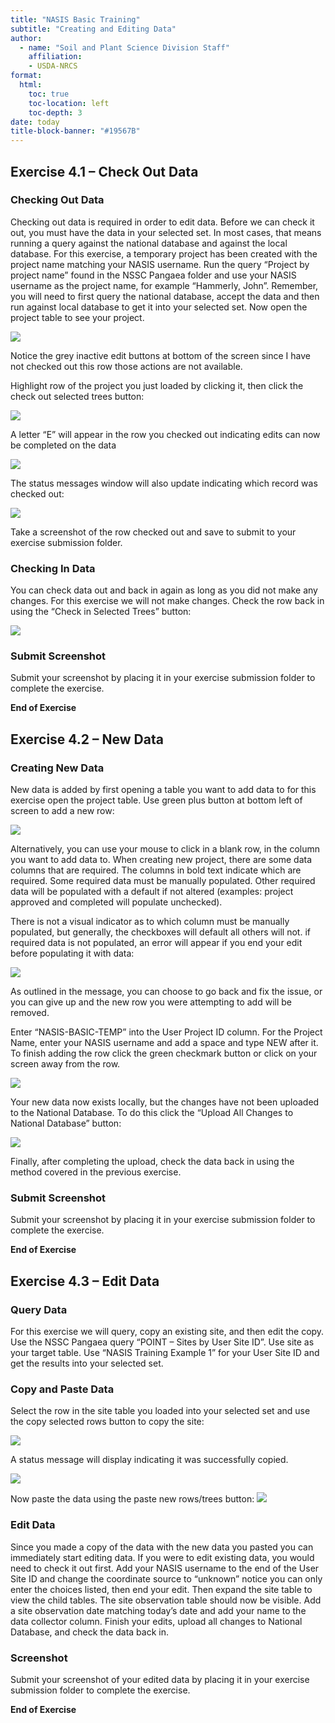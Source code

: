 ```yaml
---
title: "NASIS Basic Training"
subtitle: "Creating and Editing Data"
author:
  - name: "Soil and Plant Science Division Staff"
    affiliation:
    - USDA-NRCS
format:
  html:
    toc: true
    toc-location: left
    toc-depth: 3
date: today
title-block-banner: "#19567B"
---
```


## Exercise 4.1 – Check Out Data

### Checking Out Data

Checking out data is required in order to edit data. Before we can check it out, you must have the data in your selected set. In most cases, that means running a query against the national database and against the local database. For this exercise, a temporary project has been created with the project name matching your NASIS username. Run the query “Project by project name” found in the NSSC Pangaea folder and use your NASIS username as the project name, for example “Hammerly, John”. Remember, you will need to first query the national database, accept the data and then run against local database to get it into your selected set. Now open the project table to see your project.

![](4-1-checkout.png)

Notice the grey inactive edit buttons at bottom of the screen since I have not checked out this row those actions are not available.

Highlight row of the project you just loaded by clicking it, then click the check out selected trees button:

![](4-1-checkout-button.png)

A letter “E” will appear in the row you checked out indicating edits can now be completed on the data

![](4-1-checkout-edit.png)

The status messages window will also update indicating which record was checked out:

![](4-1-checkout-status.png)

Take a screenshot of the row checked out and save to submit to your exercise submission folder.

### Checking In Data

You can check data out and back in again as long as you did not make any changes. For this exercise we will not make changes. Check the row back in using the “Check in Selected Trees” button:

![](4-1-checkin.png)

### Submit Screenshot

Submit your screenshot by placing it in your exercise submission folder to complete the exercise.

**End of Exercise**

## Exercise 4.2 – New Data

### Creating New Data

New data is added by first opening a table you want to add data to for this exercise open the project table. Use green plus button at bottom left of screen to add a new row:

![](4-2-add-row.png)

Alternatively, you can use your mouse to click in a blank row, in the column you want to add data to. When creating new project, there are some data columns that are required. The columns in bold text indicate which are required. Some required data must be manually populated. Other required data will be populated with a default if not altered (examples: project approved and completed will populate unchecked).

There is not a visual indicator as to which column must be manually populated, but generally, the checkboxes will default all others will not. if required data is not populated, an error will appear if you end your edit before populating it with data:

![](4-2-error.png)

As outlined in the message, you can choose to go back and fix the issue, or you can give up and the new row you were attempting to add will be removed.

Enter “NASIS-BASIC-TEMP” into the User Project ID column. For the Project Name, enter your NASIS username and add a space and type NEW after it. To finish adding the row click the green checkmark button or click on your screen away from the row.

![](4-2-check.png)

Your new data now exists locally, but the changes have not been uploaded to the National Database. To do this click the “Upload All Changes to National Database” button:

![](4-2-upload-button.png)

Finally, after completing the upload, check the data back in using the method covered in the previous exercise.

### Submit Screenshot

Submit your screenshot by placing it in your exercise submission folder to complete the exercise.

**End of Exercise**

## Exercise 4.3 – Edit Data

### Query Data

For this exercise we will query, copy an existing site, and then edit the copy. Use the NSSC Pangaea query “POINT – Sites by User Site ID”. Use site as your target table. Use “NASIS Training Example 1” for your User Site ID and get the results into your selected set.

### Copy and Paste Data

Select the row in the site table you loaded into your selected set and use the copy selected rows button to copy the site:

![](4-3-copy-row.png)

A status message will display indicating it was successfully copied.

![](4-3-copy-status.png)

Now paste the data using the paste new rows/trees button:
![](4-3-paste.png)


### Edit Data

Since you made a copy of the data with the new data you pasted you can immediately start editing data. If you were to edit existing data, you would need to check it out first. Add your NASIS username to the end of the User Site ID and change the coordinate source to “unknown” notice you can only enter the choices listed, then end your edit. Then expand the site table to view the child tables. The site observation table should now be visible. Add a site observation date matching today’s date and add your name to the data collector column. Finish your edits, upload all changes to National Database, and check the data back in.

### Screenshot

Submit your screenshot of your edited data by placing it in your exercise submission folder to complete the exercise.

**End of Exercise**
